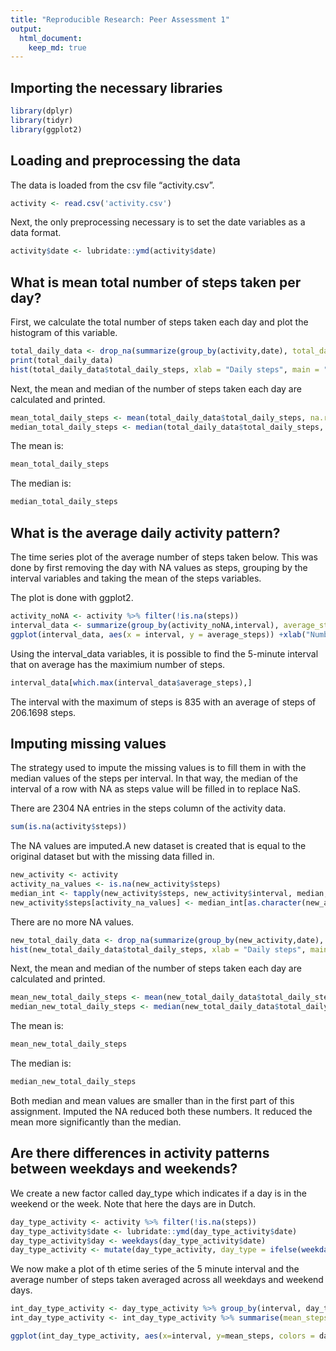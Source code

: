 ---
title: "Reproducible Research: Peer Assessment 1"
output: 
  html_document:
    keep_md: true
---

## Importing the necessary libraries

```{r}
library(dplyr)
library(tidyr)
library(ggplot2)
```

## Loading and preprocessing the data

The data is loaded from the csv file "activity.csv".

```{r}
activity <- read.csv('activity.csv')
```

Next, the only preprocessing necessary is to set the date variables as a data format.

```{r}
activity$date <- lubridate::ymd(activity$date)
```

## What is mean total number of steps taken per day?

First, we calculate the total number of steps taken each day and plot the histogram of this variable.
```{r}
total_daily_data <- drop_na(summarize(group_by(activity,date), total_daily_steps = sum(steps)))
print(total_daily_data)
hist(total_daily_data$total_daily_steps, xlab = "Daily steps", main = "Histogram of Total Daily Steps")
```

Next, the mean and median of the number of steps taken each day are calculated and printed.
```{r}
mean_total_daily_steps <- mean(total_daily_data$total_daily_steps, na.rm = TRUE)
median_total_daily_steps <- median(total_daily_data$total_daily_steps, na.rm = TRUE)

```

The mean is:

```{r}
mean_total_daily_steps
```

The median is:

```{r}
median_total_daily_steps
```


## What is the average daily activity pattern?

The time series plot of the average number of steps taken below. This was done by first removing the day with NA values as steps, grouping by the interval variables and taking the mean of the steps variables. 

The plot is done with ggplot2. 

```{r}
activity_noNA <- activity %>% filter(!is.na(steps))
interval_data <- summarize(group_by(activity_noNA,interval), average_steps = mean(steps))
ggplot(interval_data, aes(x = interval, y = average_steps)) +xlab("Number of steps") +ylab('Interval') + geom_line()
```

Using the interval_data variables, it is possible to find the 5-minute interval that on average has the maximium number of steps. 

```{r}
interval_data[which.max(interval_data$average_steps),]
```
The interval with the maximum of steps is 835 with an average of steps of 206.1698 steps.

## Imputing missing values

The strategy used to impute the missing values is to fill them in with the median values of the steps per interval. In that way, the median of the interval of a row with NA as steps value will be filled in to replace NaS.

There are 2304 NA entries in the steps column of the activity data.

```{r}
sum(is.na(activity$steps))
``` 
The NA values are imputed.A new dataset is created that is equal to the original dataset but with the missing data filled in.

```{r}
new_activity <- activity
activity_na_values <- is.na(new_activity$steps)
median_int <- tapply(new_activity$steps, new_activity$interval, median, na.rm = TRUE, )
new_activity$steps[activity_na_values] <- median_int[as.character(new_activity$interval[activity_na_values])]
```
There are no more NA values. 

```{r}
new_total_daily_data <- drop_na(summarize(group_by(new_activity,date), total_daily_steps = sum(steps)))
hist(new_total_daily_data$total_daily_steps, xlab = "Daily steps", main = "Histogram of Total Daily Steps")
```
Next, the mean and median of the number of steps taken each day are calculated and printed.
```{r}
mean_new_total_daily_steps <- mean(new_total_daily_data$total_daily_steps, na.rm = TRUE)
median_new_total_daily_steps <- median(new_total_daily_data$total_daily_steps, na.rm = TRUE)

```

The mean is:

```{r}
mean_new_total_daily_steps
```

The median is:

```{r}
median_new_total_daily_steps
```
Both median and mean values are smaller than in the first part of this assignment. Imputed the NA reduced both these numbers. It reduced the mean more significantly than the median. 

## Are there differences in activity patterns between weekdays and weekends?

We create a new factor called day_type which indicates if a day is in the weekend or the week. Note that here the days are in Dutch. 

```{r}
day_type_activity <- activity %>% filter(!is.na(steps))
day_type_activity$date <- lubridate::ymd(day_type_activity$date)
day_type_activity$day <- weekdays(day_type_activity$date)
day_type_activity <- mutate(day_type_activity, day_type = ifelse(weekdays(day_type_activity$date) == "zaterdag" | weekdays(day_type_activity$date) == "zondag", 'weekend', 'weekday'))
```

We now make a plot of th etime series of the 5 minute interval and the average number of steps taken averaged across all weekdays and weekend days. 

```{r}
int_day_type_activity <- day_type_activity %>% group_by(interval, day_type)
int_day_type_activity <- int_day_type_activity %>% summarise(mean_steps = mean(steps))

ggplot(int_day_type_activity, aes(x=interval, y=mean_steps, colors = day_type))+ylab('Steps')+ xlab('Interval') +geom_line()+facet_wrap(~day_type)

```
